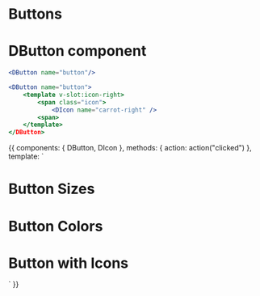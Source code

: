 
<Meta title="Elements|Buttons" component={DButton} />

# Buttons
<Props of={DButton} />

# DButton component
```jsx
<DButton name="button"/>
```

```jsx
<DButton name="button">
    <template v-slot:icon-right>
        <span class="icon">
            <DIcon name="carrot-right" />
        <span>
    </template>
</DButton>
```

<Preview>
  <Story name="Buttons">
    {{
        components: { DButton, DIcon },
        methods: { action: action("clicked") },
        template: `
        <div>
            <div>
                <h1 style="margin-bottom: 1rem;">Button Sizes</h1>
                <DButton name="Button" size="small" @click="action"/>
                <DButton name="Button" size="normal"/>
                <DButton name="Button"/>
                <DButton name="Button" size="medium"/>
                <DButton name="Button" size="large"/>
            </div>
            <div style="margin-top: 2rem;">
                <h1 style="margin-bottom: 1rem;">Button Colors</h1>
                <DButton name="Button" variant="primary"/>
                <DButton name="Button" variant="success"/>
                <DButton name="Button" variant="warning"/>
                <DButton name="Button" variant="danger"/>
                <DButton name="Button" variant="info"/>
                <DButton name="Button" variant="link"/>
                <DButton name="Button" variant="dark"/>
                <DButton name="Button" variant="light"/>
            </div>
            <div style="margin-top: 2rem;">
                <h1 style="margin-bottom: 1rem;">Button with Icons</h1>
                <DButton name="button">
                    <template #icon-right>
                        <span class="icon">
                            <DIcon name="carrot-right" />
                        </span>
                    </template>
                </DButton>
                 <DButton name="button" variant="warning">
                    <template #icon-left>
                        <span class="icon">
                            <DIcon name="alert"/>
                        </span>
                    </template>
                </DButton>
                <DButton name="button" variant="link">
                    <template #icon-left>
                        <span class="icon">
                            <DIcon name="calendar"/>
                        </span>
                    </template>
                    <template #icon-right>
                        <span class="icon">
                            <DIcon name="plus-2"/>
                        </span>
                    </template>
                </DButton>
            </div>
        </div>
        `
    }}
  </Story>
</Preview>